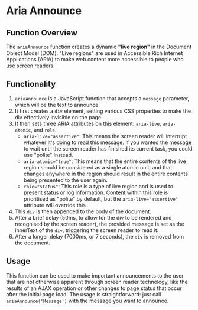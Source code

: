 
<Meta title="AccessibleComponents/ARIA Announce Live Region Technique explained" />

<h1>Aria Announce</h1>

<h2>Function Overview</h2>
<p>
  The <code>ariaAnnounce</code> function creates a dynamic <strong>"live region"</strong> in the Document Object Model (DOM). "Live regions" are used in Accessible Rich Internet Applications (ARIA) to make web content more accessible to people who use screen readers.
</p>

<h2>Functionality</h2>
<ol>
  <li>
    <code>ariaAnnounce</code> is a JavaScript function that accepts a <code>message</code> parameter, which will be the text to announce.
  </li>
  <li>
    It first creates a <code>div</code> element, setting various CSS properties to make the div effectively invisible on the page.
  </li>
  <li>
    It then sets three ARIA attributes on this element: <code>aria-live</code>, <code>aria-atomic</code>, and <code>role</code>.
    <ul>
      <li>
        <code>aria-live="assertive"</code>: This means the screen reader will interrupt whatever it's doing to read this message. If you wanted the message to wait until the screen reader has finished its current task, you could use "polite" instead.
      </li>
      <li>
        <code>aria-atomic="true"</code>: This means that the entire contents of the live region should be considered as a single atomic unit, and that changes anywhere in the region should result in the entire contents being presented to the user again.
      </li>
      <li>
        <code>role="status"</code>: This role is a type of live region and is used to present status or log information. Content within this role is prioritised as "polite" by default, but the <code>aria-live="assertive"</code> attribute will override this.
      </li>
    </ul>
  </li>
  <li>
    This <code>div</code> is then appended to the body of the document.
  </li>
  <li>
    After a brief delay (50ms, to allow for the div to be rendered and recognised by the screen reader), the provided message is set as the innerText of the <code>div</code>, triggering the screen reader to read it.
  </li>
  <li>
    After a longer delay (7000ms, or 7 seconds), the <code>div</code> is removed from the document.
  </li>
</ol>

<h2>Usage</h2>
<p>
  This function can be used to make important announcements to the user that are not otherwise apparent through screen reader technology, like the results of an AJAX operation or other changes to page status that occur after the initial page load. The usage is straightforward: just call <code>ariaAnnounce('Message')</code> with the message you want to announce.
</p>